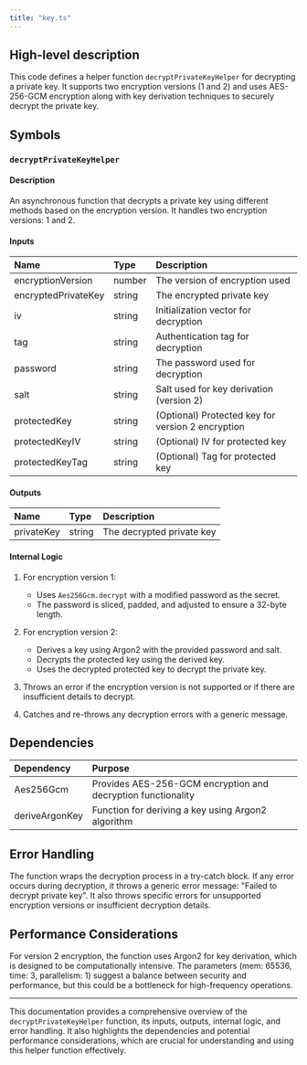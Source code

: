 ```yaml
---
title: "key.ts"
---
```


## High-level description
This code defines a helper function `decryptPrivateKeyHelper` for decrypting a private key. It supports two encryption versions (1 and 2) and uses AES-256-GCM encryption along with key derivation techniques to securely decrypt the private key.

## Symbols

### `decryptPrivateKeyHelper`
#### Description
An asynchronous function that decrypts a private key using different methods based on the encryption version. It handles two encryption versions: 1 and 2.

#### Inputs
| Name | Type | Description |
|:-----|:-----|:------------|
| encryptionVersion | number | The version of encryption used |
| encryptedPrivateKey | string | The encrypted private key |
| iv | string | Initialization vector for decryption |
| tag | string | Authentication tag for decryption |
| password | string | The password used for decryption |
| salt | string | Salt used for key derivation (version 2) |
| protectedKey | string | (Optional) Protected key for version 2 encryption |
| protectedKeyIV | string | (Optional) IV for protected key |
| protectedKeyTag | string | (Optional) Tag for protected key |

#### Outputs
| Name | Type | Description |
|:-----|:-----|:------------|
| privateKey | string | The decrypted private key |

#### Internal Logic
1. For encryption version 1:
   - Uses `Aes256Gcm.decrypt` with a modified password as the secret.
   - The password is sliced, padded, and adjusted to ensure a 32-byte length.

2. For encryption version 2:
   - Derives a key using Argon2 with the provided password and salt.
   - Decrypts the protected key using the derived key.
   - Uses the decrypted protected key to decrypt the private key.

3. Throws an error if the encryption version is not supported or if there are insufficient details to decrypt.

4. Catches and re-throws any decryption errors with a generic message.

## Dependencies
| Dependency | Purpose |
|:-----------|:--------|
| Aes256Gcm | Provides AES-256-GCM encryption and decryption functionality |
| deriveArgonKey | Function for deriving a key using Argon2 algorithm |

## Error Handling
The function wraps the decryption process in a try-catch block. If any error occurs during decryption, it throws a generic error message: "Failed to decrypt private key". It also throws specific errors for unsupported encryption versions or insufficient decryption details.

## Performance Considerations
For version 2 encryption, the function uses Argon2 for key derivation, which is designed to be computationally intensive. The parameters (mem: 65536, time: 3, parallelism: 1) suggest a balance between security and performance, but this could be a bottleneck for high-frequency operations.

___

This documentation provides a comprehensive overview of the `decryptPrivateKeyHelper` function, its inputs, outputs, internal logic, and error handling. It also highlights the dependencies and potential performance considerations, which are crucial for understanding and using this helper function effectively.